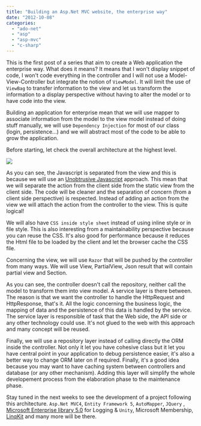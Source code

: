 ```yaml
---
title: "Building an Asp.Net MVC website, the enterprise way"
date: "2012-10-08"
categories: 
  - "ado-net"
  - "asp"
  - "asp-mvc"
  - "c-sharp"
---
```


This is the first post of a series that aim to create a Web application the enterprise way. What does it means? It means that I won't display snippet of code, I won't code everything in the controller and I will not use a Model-View-Controller but integrate the notion of `ViewModel`. It will limit the use of `ViewBag` to transfer information to the view and let us transform the information to a display perspective without having to alter the model or to have code into the view.

Building an application for enterprise mean that we will use mapper to associate information from the model to the view model instead of doing stuff manually, we will use `Dependency Injection` for most of our class (login, persistence...) and we will abstract most of the code to be able to grow the application.

Before starting, let check the overall architecture at the highest level.

![](images/architecture-400x258.png)

As you can see, the Javascript is separated from the view and this is because we will use an [Unobtrusive Javascript](http://en.wikipedia.org/wiki/Unobtrusive_JavaScript) approach. This mean that we will separate the action from the client side from the static view from the client side. The code will be cleaner and the separation of concern (from a client side perspective) is respected. Instead of adding an action from the view we will attach the action from the controller to the view. This is quite logical!

We will also have `CSS inside style sheet` instead of using inline style or in file style. This is also interesting from a maintainability perspective because you can reuse the CSS. It's also good for performance because it reduces the Html file to be loaded by the client and let the browser cache the CSS file.

Concerning the view, we will use `Razor` that will be pushed by the controller from many ways. We will use View, PartialView, Json result that will contain partial view and Section.

As you can see, the controller doesn't call the repository, neither call the model to transform them into view model. A service layer is there between. The reason is that we want the controller to handle the HttpRequest and HttpResponse, that's it. All the logic concerning the business logic, the mapping of data and the persistence of this data is handled by the service. The service layer is responsible of task that the Web side, the API side or any other technology could use. It's not glued to the web with this approach and many concept will be reused.

Finally, we will use a repository layer instead of calling directly the ORM inside the controller. Not only it let you have cohesive class but it let you have central point in your application to debug persistence easier, it's also a better way to change ORM later on if required. Finally, it's a good idea because you may want to have caching system between controllers and database (or any other mechanism). Adding this layer will simplify the whole developement process from the elaboration phase to the maintenance phase.

Stay tuned in the next weeks to see the development of a project following this architecture. `Asp.Net MVC4`, `Entity Framework 5`, `AutoMapper`, `JQuery` , [Microsoft Enterprise library 5.0](http://msdn.microsoft.com/en-us/library/ff632023.aspx) for Logging & `Unity`, Microsoft Membership, [LinqKit](http://www.albahari.com/nutshell/linqkit.aspx) and many more will be there.
